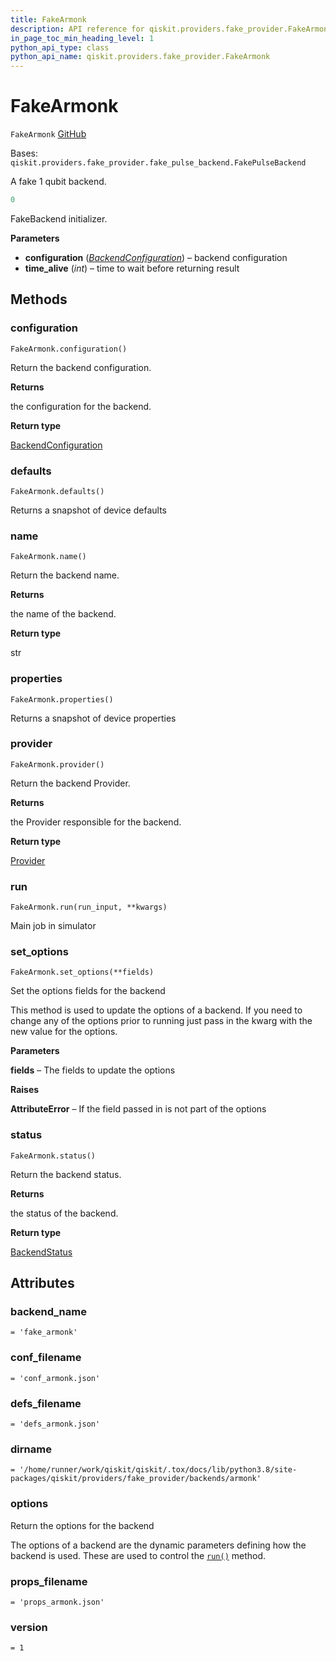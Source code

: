 ```yaml
---
title: FakeArmonk
description: API reference for qiskit.providers.fake_provider.FakeArmonk
in_page_toc_min_heading_level: 1
python_api_type: class
python_api_name: qiskit.providers.fake_provider.FakeArmonk
---
```


# FakeArmonk

<span id="qiskit.providers.fake_provider.FakeArmonk" />

`FakeArmonk` [GitHub](https://github.com/qiskit/qiskit/tree/stable/0.21/qiskit/providers/fake_provider/backends/armonk/fake_armonk.py "view source code")

Bases: `qiskit.providers.fake_provider.fake_pulse_backend.FakePulseBackend`

A fake 1 qubit backend.

```python
0
```

FakeBackend initializer.

**Parameters**

*   **configuration** ([*BackendConfiguration*](qiskit.providers.models.BackendConfiguration "qiskit.providers.models.BackendConfiguration")) – backend configuration
*   **time\_alive** (*int*) – time to wait before returning result

## Methods

### configuration

<span id="qiskit.providers.fake_provider.FakeArmonk.configuration" />

`FakeArmonk.configuration()`

Return the backend configuration.

**Returns**

the configuration for the backend.

**Return type**

[BackendConfiguration](qiskit.providers.models.BackendConfiguration "qiskit.providers.models.BackendConfiguration")

### defaults

<span id="qiskit.providers.fake_provider.FakeArmonk.defaults" />

`FakeArmonk.defaults()`

Returns a snapshot of device defaults

### name

<span id="qiskit.providers.fake_provider.FakeArmonk.name" />

`FakeArmonk.name()`

Return the backend name.

**Returns**

the name of the backend.

**Return type**

str

### properties

<span id="qiskit.providers.fake_provider.FakeArmonk.properties" />

`FakeArmonk.properties()`

Returns a snapshot of device properties

### provider

<span id="qiskit.providers.fake_provider.FakeArmonk.provider" />

`FakeArmonk.provider()`

Return the backend Provider.

**Returns**

the Provider responsible for the backend.

**Return type**

[Provider](qiskit.providers.Provider "qiskit.providers.Provider")

### run

<span id="qiskit.providers.fake_provider.FakeArmonk.run" />

`FakeArmonk.run(run_input, **kwargs)`

Main job in simulator

### set\_options

<span id="qiskit.providers.fake_provider.FakeArmonk.set_options" />

`FakeArmonk.set_options(**fields)`

Set the options fields for the backend

This method is used to update the options of a backend. If you need to change any of the options prior to running just pass in the kwarg with the new value for the options.

**Parameters**

**fields** – The fields to update the options

**Raises**

**AttributeError** – If the field passed in is not part of the options

### status

<span id="qiskit.providers.fake_provider.FakeArmonk.status" />

`FakeArmonk.status()`

Return the backend status.

**Returns**

the status of the backend.

**Return type**

[BackendStatus](qiskit.providers.models.BackendStatus "qiskit.providers.models.BackendStatus")

## Attributes

<span id="qiskit.providers.fake_provider.FakeArmonk.backend_name" />

### backend\_name

`= 'fake_armonk'`

<span id="qiskit.providers.fake_provider.FakeArmonk.conf_filename" />

### conf\_filename

`= 'conf_armonk.json'`

<span id="qiskit.providers.fake_provider.FakeArmonk.defs_filename" />

### defs\_filename

`= 'defs_armonk.json'`

<span id="qiskit.providers.fake_provider.FakeArmonk.dirname" />

### dirname

`= '/home/runner/work/qiskit/qiskit/.tox/docs/lib/python3.8/site-packages/qiskit/providers/fake_provider/backends/armonk'`

<span id="qiskit.providers.fake_provider.FakeArmonk.options" />

### options

Return the options for the backend

The options of a backend are the dynamic parameters defining how the backend is used. These are used to control the [`run()`](qiskit.providers.fake_provider.FakeArmonk#run "qiskit.providers.fake_provider.FakeArmonk.run") method.

<span id="qiskit.providers.fake_provider.FakeArmonk.props_filename" />

### props\_filename

`= 'props_armonk.json'`

<span id="qiskit.providers.fake_provider.FakeArmonk.version" />

### version

`= 1`

